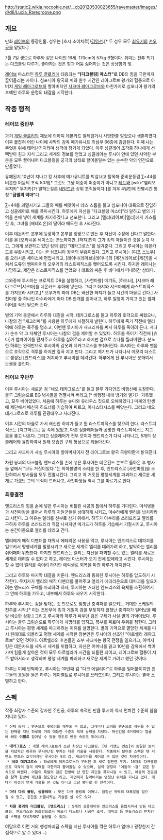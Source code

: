 http://static2.wikia.nocookie.net/__cb20120530023655/ravemaster/images/d/d8/Lucia_Raregroove.png

== 개요 ==
만화 [[레이브(만화)|레이브]]의 등장인물. 성우는 [호시 소이치로]/[[김영선(성우)|김영선]].[* 두 성우 모두 [[최유기]]의 [[손오공(최유기)|손오공]]을 맡았다.]

7월 7일 생으로 하루와 같은 나이인 16세. 170cm에 57kg B형이다. 취미는 전투 특기는 다크블링 다루기. 좋아하는 것은 힘과 어둠 싫어하는 것은 상냥함과 빛.

[[레이브]] 마스터인 [[하루 글로리]]에 대응되는 '''"[다크블링] 마스터"'''로 DB의 힘을 극한까지 끌어올리는 자이다. 심포니아 왕국의 피와 원수 지간인 레아그로브 왕가의 혈통으로 아버지 [[게일 레아그로브]]와 할아버지인 [[샤크마 레아그로브]]와 마찬가지로 심포니아 왕가의 후예인 하루와 운명의 대결을 시작한다.

== 작중 행적 ==
=== 레이브 중반부 ===
과거 [[게일 글로리]]의 제보에 의하여 데몬카드 일제검거시 사망한줄 알았으나 생존하였다. 이후 붙잡혀 어린 나이에 사막의 감옥 메가유니트 최심부 66층에 감금된다. 이때 나는 무엇을 위해 태어난거지라며 생각에 잠기게 되었다. 이후 싱클레어 조각중 하나에게 선택받아 힘과 지식 그리고 세계의 정보를 얻었고 싱클레어는 루시아 안에 있던 사악한 부분을 모두 끌어내어 다크블링을 궁극의 상태로 끌어올릴수 있는 순수한 악의 인간으로 만들었다.

유폐된지 10년이 지나고 킹 사후에 메가유니트를 박살내고 탈옥해 준비운동겸 ∑=44를 비롯한 어둠의 조직 50개[* 그것도 그냥 어중이 떠중이가 아니고 [[레트]]와 [wiki:"햄리오 무지카" 무지카]가 말하는걸론 [[네임드]]급 상위 조직들이다.]를 겨우 4일만에 전멸시킨 통칭 '''"금발의 악마"'''다.

∑=44를 괴멸시키고 그들의 배를 빼앗아서 데스 스톰을 뚫고 심포니아 대륙으로 진입하고 싱클레어로 배를 폭파시킨다. 하루에게 자신을 "다크블링 마스터"라 말하고 별의 기억을 손에 넣어 세계를 차지하겠다고 선포한다. 그리고 [엘리(레이브)|엘리]에게 키스를 한 후, 그녀를 [에테리온]의 딸이라 매도한 후 사라진다.

이후 데몬카드 본부에 등장하고 본부를 엉망으로 만든 후 자신이 수장에 선다고 말한다. 이를 본 [오라시온 세이스]는 분노하지만, [하쟈]만이 그가 킹의 아들이란 것을 눈치 채고, 그에게 보관하고 있던 킹의 검인 "데카그로스"를 넘겨준다. 그리고 루시아는 데몬카드를 부활시키고, 이는 곧 심포니아 왕국의 부흥이었다. 그리고 루시아는 [디프 스노우]를 오라시온 세이스에 편입시키고, [레이나(레이브)|레이나]와 [제간(레이브)|제간]을 시켜서 도류의 뱀파이어와 오우거의 라스트피직스를 뺏어오도록 시킨다. 하지만 레이나는 사망하고, 제간은 라스트피직스를 얻었으나 레트와 싸운 후 바다에서 떠내려간 상태다.

그와중에 루시아는 프로젝트 DR을 실행하고, [사천마왕] 메기도, [하드너], [샤크마 레아그로브|샤크마]를 데몬카드 후하에 넣는다. 그리고 하쟈와 샤크마에게 라스트피직스를 가져오라 시키고,[* 오우거의 마더 DB는 배신한 하쟈가 들고 시간의 마을로 간다.] 사천마왕 중 하나인 아수라에게 마더 DB 한개를 얻어내고, 하루 일행이 가지고 있는 뱀파이어를 직접 얻으러 간다.

별의 기억 동굴에서 하루와 대결을 시작. 데카그로스를 들고 하루와 호각으로 싸웠으나, 나찰의 검 "새크리파"를 사용한 하루에게 처절하게 발린다. 하루에게 죽기 직전에 엘리 덕에 하루는 폭주를 멈추고, 이번엔 루시아가 새크리파를 써서 하루를 죽이려 든다. 게다가 순수 악 그 자체인 루시아는 나찰의 검을 제어할 수 있었다. 하루를 죽이기 직전에 [슈다]가 뱀파이어를 던져주고 하루를 살려주라고 하지만 검으로 슈다를 찔러버린다. 분노한 하루는 완력만으로 루시아의 갑옷과 데카그로스를 부숴버린다. 루시아는 하루와 맨몸으로 호각으로 격투를 하지만 결국 지고 만다. 그리고 메기드가 나타나서 메모리 더스트로 생성된 [엔드리스]를 저지하고 루시아를 데려간다. 하루에게 진 루시아은 분하여서 눈물을 흘린다.

=== 레이브 후반부 ===
이후 루시아는 새로운 검 "네오 데카그로스"를 들고 블루 가디언즈 비행선에 등장한다. 블루 크림슨으로 BG 병사들을 전멸시켜 버리고,[* 비행정 내에 냉기와 열기가 가득했고, 모두 베어있었다. 처음에 하루는 슈다와 유리우스 짓으로 오해하였다.] 마계의 탄생에 제단에서 배신자 하드너를 기습하여 찌르고, 아나스타시스를 빼앗는다. 그리고 네오 데카그로스로 하루를 관광태우고 사라진다.

이후 시간의 마을로 가서 배신한 하쟈가 들고 튄 라스트피직스를 찾으려 한다. 라스트피직스는 [지그하르트] 몸 속에 있었고, 다른 싱클레어들과 공명한 라스트피직스는 지그 몸을 뚫고 나온다. 그리고 싱클레어가 전부 모이자 엔드리스가 다시 나타나고, 5개의 싱클레어와 융합하여서 원래 모습인 구체 형상으로 되돌아간다. 

그리고 샤크마가 사실 루시아의 할아버지이자 전 레아그로브 왕국 국왕이란게 밝혀진다.

차원 붕괴의 다크블링 엔드리스를 손에 넣은 루시아는 데몬칸드 본부로 돌아온 후 병사들 앞에서 "모두 거짓이었다."는 의미불명의 소리를 한 후, 엔드리스로 [사천마왕]을 소환하여서 병사들을 모두 전멸시킨다. 그리고 이 거짓된 평행세계를 파괴하고 새로운 세계로 가겠단 그의 목적이 드러나고, 사천마왕들 역시 그를 따르기로 한다.

=== 최종결전 ===
엔드리스의 힘을 손에 넣은 루시아는 비틀린 시공의 틈에서 하루를 기다린다. 마석병들과 사천마왕을 풀어서 하루의 지원군들을 상대하게 시키고, 아수라에게 엘리를 납치하라고 시킨다. 그 이유는 엘리를 신부로 삼기 위해서. 하루가 아수라를 쓰러뜨리고 엘리를 구하자 하루를 쓰러뜨리러 직접 나서지만 메기드가 하루를 기습해서 기절시키고, 루시아는 순간이동으로 엘리를 데리고 간다. 

엘리에게 매직 디펜더를 채워서 에테리온 사용을 막고, 루시아는 엔드리스로 대파괴를 일으켜서 평행세계를 멸망시키고 새로운 세계로 엘리를 데려가려 하고, 발악하는 엘리를 쥐어패며 위협한다. 하지만 엔드리스는 엘리는 자신을 파괴할 수도 있는 엘리를 새로운 세계로 데려갈 수 없다고 하고, 레이브 마스터가 오기 전에 없애라고 시킨다. 루시아는 할 수 없이 엘리를 죽이려 하지만 에릭셀로 회복을 마친 하루가 저지한다.

그리고 하루와 마지막 대결을 치룬다. 엔드리스와 동화한 루시아는 하루를 압도하기 시작한다. 무지카가 엘리의 매직 디펜더를 풀어주고 엘리가 에테리온으로 대파괴를 일으키려는 엔드리스 구체를 파괴하려 하자, 루시아는 거대한 엔드리스의 육체룰 소환하여서 그 안에 하루를 가두고, 내부에서 하루와 싸우기 시작한다.

하루와 루시아는 검을 맞대는 것 만으로도 엄청난 충격파를 일으키는 거대한 스케일의 전투를 시작.[* 이는 초반부에 킹과 게일이 검을 부딫히자 엄청난 충격파가 일어났을 때랑 비슷한 상황.] 그리고 루시아와 하루가 싸우던 검은 구체가 사실 별의 기억이었다. 루시아는 블루 크림슨으로 하루에게 치명타를 입히고, 복부를 찌르며 우위를 점한다. 그리고 루시아는 평행 세계를 파괴하려는 이유를 설명한다. 별의 기억으로 멸망한 세계를 다시 원래대로 되돌리고 평행 세계를 시작한 장본인은 루시아의 선조인 "아르쉘라 레아그로브" 였던 것이다. 아르쉘라의 후손들인 조부 샤크마는 왕국 전쟁을 일으키고, 아버지 킹은 데몬카드를 세워서 세계를 위협하고, 자신은 어머니를 잃고 10년을 감옥에서 썩어가며 힘들게 살아온 것이 모두 아르쉘라가 시간을 되돌린 죄이고, 레아그로브 혈통이 저주 받아서라고 생각하며 평행 세계를 파괴하고 새로운 세계로 가려고 했던 것이다.

하루는 이에 반박하고, 루시아는 10번째 검 "다크 에밀리아"로 하루를 밀어붙이지만 친구들의 응원을 들은 하루는 레이벨트로 루시아를 쓰러뜨린다. 그리고 루시아는 결국 소멸하고 만다.

== 스펙 ==
작중 최강자 수준의 강자인 주인공, 하루의 숙적인 만큼 루시아 역시 먼치킨 수준의 힘을 지니고 있다.

 * 신체 능력 : 맨손으로 쇳덩이를 깨부술 수 있고, 그레비티 코어를 맨손으로 휘두를 수 있는 완력을 지닌 하루와 거의 대등한 수준의 육체 능력을 지녔다. 머신건을 0거리에다 얼굴에 쏴도 '''이빨로''' 잡아낼 수 있을 정도로 반응 속도도 뛰어나다.

 * '''데카그로스''' : 게일 레아그로브가 쓰던 최상급 다크블링. [텐 커맨드 먼츠]와 동일한 능력을 지녔지만 하루와 루시아/킹 부자는 다른 기술을 사용한다. 작중에서 보여준 스펙은 텐 커맨드 먼츠와 호각이지만 루시아는 9의 검, 새크리파를 제어할 수 있단 것이 차이점이다.
  * '''네오 데카그로스''' : 하루에게 데카그로스가 부러진 후 새로 장만한 무기. 10개의 다크블링으로 각각의 검의 위력을 극한까지 끌어올릴 수 있으며, 검의 명칭이 "어둠의 ~검" 같은 형식으로 바뀐다. 어둠의 폭발의 검은 한방에 산 만한 제단을 폭파시킬 수 있고, 어둠의 진공검은 참격 한방에 제단을 일도양단 하고, 지면까지 갈라버리는 엄청난 위력을 지니고 있다. 게다가 이것이 연계 기술을 쓴 것도 아니고 그냥 평타로 한 전적이다.

 * '''마더 다크 블링, 싱클레어''' : 모든 다크 블링의 어머니. 엄청난 위력의 대폭발을 일으킬 수 있고, 공간을 소멸시키는 기술을 쓸 수도 있다.

 * '''차원 붕괴의 다크블링, [엔드리스]''' : 5개의 싱클레어와 엔드리스를 융합시켜서 만든 다크블링. 엔드리스와 동화함으로써 메모리 더스트나 시공간 조작, 대파괴 등 엔드리스의 먼치킨급 스펙을 자유자재로 활용할 수 있다. 

여담으로 이런 거의 행성파괴급 스펙을 지닌 루시아를 꺾은 하루가 얼마나 굉장한지 간접적으로 알 수 있다(...)
